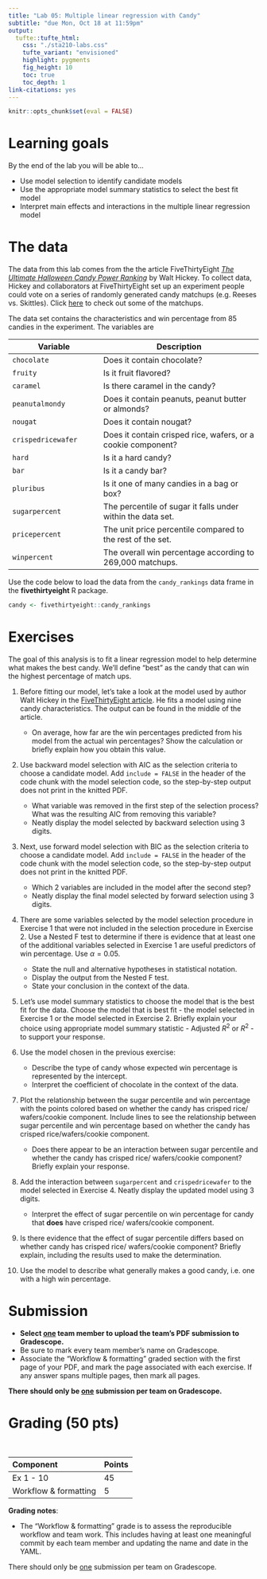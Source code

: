 ```yaml
---
title: "Lab 05: Multiple linear regression with Candy"
subtitle: "due Mon, Oct 18 at 11:59pm"
output: 
  tufte::tufte_html:
    css: "./sta210-labs.css"
    tufte_variant: "envisioned"
    highlight: pygments
    fig_height: 10
    toc: true
    toc_depth: 1
link-citations: yes
---
```


```r
knitr::opts_chunk$set(eval = FALSE)
```


# Learning goals

By the end of the lab you will be able to...

- Use model selection to identify candidate models 
- Use the appropriate model summary statistics to select the best fit model 
- Interpret main effects and interactions in the multiple linear regression model

# The data 

The data from this lab comes from the the article FiveThirtyEight [*The Ultimate Halloween Candy Power Ranking*](https://fivethirtyeight.com/features/the-ultimate-halloween-candy-power-ranking) by Walt Hickey. To collect data, Hickey and collaborators at FiveThirtyEight set up an experiment people could vote on a series of randomly generated candy matchups (e.g. Reeses vs. Skittles). Click [here](http://walthickey.com/2017/10/18/whats-the-best-halloween-candy/) to check out some of the matchups.

The data set contains the characteristics and win percentage from 85 candies in the experiment. The variables are

Variable | Description
-------|------------
`chocolate` | Does it contain chocolate?
`fruity` | Is it fruit flavored?
`caramel` | Is there caramel in the candy?
`peanutalmondy` | Does it contain peanuts, peanut butter or almonds?
`nougat` | Does it contain nougat?
`crispedricewafer` | Does it contain crisped rice, wafers, or a cookie component?
`hard` | Is it a hard candy?
`bar` | Is it a candy bar?
`pluribus` | Is it one of many candies in a bag or box?
`sugarpercent` | The percentile of sugar it falls under within the data set.
`pricepercent` | The unit price percentile compared to the rest of the set.
`winpercent` | The overall win percentage according to 269,000 matchups.

Use the code below to load the data from the `candy_rankings` data frame in the **fivethirtyeight** R package. 

```r
candy <- fivethirtyeight::candy_rankings
```

# Exercises 

The goal of this analysis is to fit a linear regression model to help determine what makes the best candy. We'll define "best" as the candy that can win the highest percentage of match ups. 

1. Before fitting our model, let's take a look at the model used by author Walt Hickey in the [FiveThirtyEight article](https://fivethirtyeight.com/videos/the-ultimate-halloween-candy-power-ranking/). He fits a model using nine candy characteristics. The output can be found in the middle of the article.

    - On average, how far are the win percentages predicted from his model from the actual win percentages? Show the calculation or briefly explain how you obtain this value. 

1. Use backward model selection with AIC as the selection criteria to choose a candidate model. Add `include = FALSE` in the header of the code chunk with the model selection code, so the step-by-step output does not print in the knitted PDF. 
 
    - What variable was removed in the first step of the selection process? What was the resulting AIC from removing this variable? 
    - Neatly display the model selected by backward selection using 3 digits. 

1. Next, use forward model selection with BIC as the selection criteria to choose a candidate model. Add `include = FALSE` in the header of the code chunk with the model selection code, so the step-by-step output does not print in the knitted PDF. 
  
    - Which 2 variables are included in the model after the second step?
    - Neatly display the final model selected by forward selection using 3 digits. 
  
1. There are some variables selected by the model selection procedure in Exercise 1 that were not included in the selection procedure in Exercise 2. Use a Nested F test to determine if there is evidence that at least one of the additional variables selected in Exercise 1 are useful predictors of win percentage. Use $\alpha = 0.05$.
  
    - State the null and alternative hypotheses in statistical notation. 
    - Display the output from the Nested F test. 
    - State your conclusion in the context of the data.

1. Let's use model summary statistics to choose the model that is the best fit for the data. Choose the model that is best fit - the model selected in Exercise 1 or the model selected in Exercise 2. Briefly explain your choice using appropriate model summary statistic - Adjusted $R^2$ or $R^2$ - to support your response.

1. Use the model chosen in the previous exercise: 
  
    - Describe the type of candy whose expected win percentage is represented by the intercept. 
    - Interpret the coefficient of chocolate in the context of the data. 

1. Plot the relationship between the sugar percentile and win percentage with the points colored based on whether the candy has crisped rice/ wafers/cookie component. Include lines to see the relationship between sugar percentile and win percentage based on whether the candy has crisped rice/wafers/cookie component. 

    - Does there appear to be an interaction between sugar percentile and whether the candy has crisped rice/ wafers/cookie component? Briefly explain your response. 
  
1. Add the interaction between `sugarpercent` and `crispedricewafer` to the model selected in Exercise 4. Neatly display the updated model using 3 digits. 

    - Interpret the effect of sugar percentile on win percentage for candy that **does** have crisped rice/ wafers/cookie component. 

  
1. Is there evidence that the effect of sugar percentile differs based on whether candy has crisped rice/ wafers/cookie component? Briefly explain, including the results used to make the determination. 

1. Use the model to describe what generally makes a good candy, i.e. one with a high win percentage.


# Submission

- **Select <u>one</u> team member to upload the team's PDF submission to Gradescope.** 
- Be sure to mark every team member's name on Gradescope.
- Associate the "Workflow & formatting" graded section with the first page of your PDF, and mark the page associated with each exercise. If any answer spans multiple pages, then mark all pages.

**There should only be <u>one</u> submission per team on Gradescope.**

# Grading (50 pts)

<br>

| Component | Points |
|:----------|:-------|
| Ex 1 - 10    | 45   |
| Workflow & formatting     | 5 |   

**Grading notes**:

-   The "Workflow & formatting" grade is to assess the reproducible workflow and team work. This includes having at least one meaningful commit by each team member and updating the name and date in the YAML.

There should only be <u>one</u> submission per team on Gradescope.
